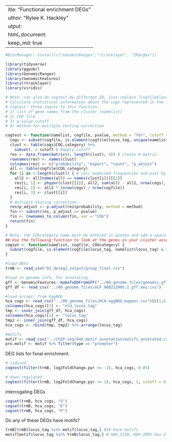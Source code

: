  ---
title: "Functional enrichment DEGs"
author: "Rylee K. Hackley"
output: 
  html_document:
    keep_md: true
---

```{r, message=FALSE, warning=FALSE, echo=FALSE}
#BiocManager::install(c("GenomicRanges","rtracklayer", "IRanges"))

library(tidyverse)
library(ggpubr)
library(GenomicRanges)
library(GenomicFeatures)
library(rtracklayer)
library(viridis)
```

```{r setup, message=FALSE, warning=FALSE}
# Note: can also do cogtest by different ID, just replace "cogfile$locus_tag" argument with other type of identifier, e.g. "cogfile$acc")
# Calculate statistical information about the cogs represented in the list of genes using the function below.
# Cogtest: three inputs to this function:
# 1) list of gene names from the cluster (namelist)
# 2) COG file
# 3) p-value cutoff
# 4) method for multiple testing correction

cogtest <- function(namelist, cogfile, pvalue, method = "fdr", cutoff = 5) {
  cogs <- subset(cogfile, is.element(cogfile$locus_tag, unique(namelist$locus_tag)) == TRUE)
  clust <- table(cogs$COG_category) %>%
    subset(. > cutoff ) #apply cutoff
  res <- data.frame(matrix(0, length(clust), 4)) # create 0 matrix
  rownames(res) <- names(clust)
  colnames(res) <- c("probability", "expect", "count", "p_adjust")
  all <- table(cogfile$COG_category)
  for (i in 1:length(clust)) { # calc expected frequencies and pval by hypergeo and append to DF
    all2 <- all[names(all) == names(clust[i])][[1]]
    res[i, 1] <- phyper(clust[[i]], all2, sum(all) - all2, nrow(cogs), lower.tail = F)
    res[i, 2] <- all2 * (nrow(cogs) / nrow(cogfile))
    res[i, 3] <- clust[[i]]
  }
  # multiple testing correction:
  res$p_adjust <- p.adjust(res$probability, method = method)
  fin <- subset(res, p_adjust <= pvalue)
  fin <- rownames_to_column(fin, var = "COG")
  return(fin)
}

# Note: the COGcategory name must be entered in quotes and add a space to the end of the category name of interest, e.g. 'transport '
## Use the following function to look at the genes in your cluster associated with a particular COG
cogset <- function(namelist, cogfile, COGcategory) {
  subset(cogfile, is.element(cogfile$locus_tag, namelist$locus_tag) & is.element(cogfile$COG_category, COGcategory) == TRUE)
}
```

```{r, message=F, warning=FALSE}
#load DEGs
trmB <- read_csv("01_deseq2_output/group_final.csv")

#load in genome info, for annotating. 
gff <- GenomicFeatures::makeTxDbFromGFF("../00_genome_files/genomic.gff", format = "gff")
gff_df <- read_csv("../00_genome_files/GCF_000223905.1_gff.key.csv")

#load arcogs, from EggNOG
hca_cogs <- read_csv("../00_genome_files/HCA_eggNOG_mapper.csv")[c(1,6:8)]
colnames(hca_cogs)[1] <- "old_locus_tag"
tmp <- inner_join(gff_df, hca_cogs)
colnames(hca_cogs)[1] <- "locus_tag"
tmp2 <- inner_join(gff_df, hca_cogs)
hca_cogs <- rbind(tmp, tmp2) %>% arrange(locus_tag)

#motifs
motif <- read_csv("../ChIP-seq/04d_motif_annotation/motifs_annotated.csv")
pro.motif <- motif %>% filter(type == "promoter")
```

DEG lists for fxnal enrichment:
```{r, collapse=TRUE}
# induced
cogtest(filter(trmB, log2FoldChange.pyr <= -1), hca_cogs, 0.05) 

# down regulated
cogtest(filter(trmB, log2FoldChange.pyr >= 1), hca_cogs, 1, cutoff = 0) 
```

interrogating DEGs
```{r, collapse=TRUE}
cogset(trmB, hca_cogs, "G")
cogset(trmB, hca_cogs, "E")
cogset(trmB, hca_cogs, "P")
```

Do any of these DEGs have motifs?
```{r, collapse=TRUE}
trmB[trmB$locus_tag %in% motif$locus_tag,] #10 have motifs
motif[motif$locus_tag %in% trmB$locus_tag,] # HAH_5130, HAH_2805 has 2 motifs
```